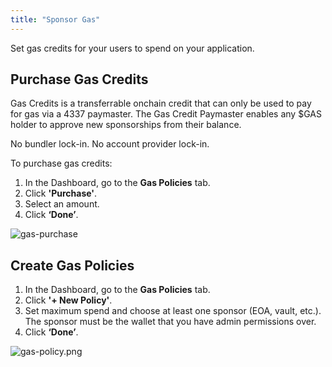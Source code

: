 ```yaml
---
title: "Sponsor Gas"
---
```


Set gas credits for your users to spend on your application.

## Purchase Gas Credits

Gas Credits is a transferrable onchain credit that can only be used to pay for gas via a 4337 paymaster. The Gas Credit Paymaster enables any $GAS holder to approve new sponsorships from their balance. 

No bundler lock-in. No account provider lock-in.

To purchase gas credits:

1. In the Dashboard, go to the **Gas Policies** tab.
2. Click **'Purchase'**.
3. Select an amount.
4. Click **‘Done’**.

![gas-purchase](https://station-images.nyc3.digitaloceanspaces.com/f9119c78-3bb2-4f6e-ad95-9602e8100c1c.png)

## Create Gas Policies

1. In the Dashboard, go to the **Gas Policies** tab.
2. Click **'+ New Policy'**.
3. Set maximum spend and choose at least one sponsor (EOA, vault, etc.). The sponsor must be the wallet that you have admin permissions over.
4. Click **‘Done’**.

![gas-policy.png](https://station-images.nyc3.digitaloceanspaces.com/49246772-f2b4-40a2-9047-619829082991.png)

